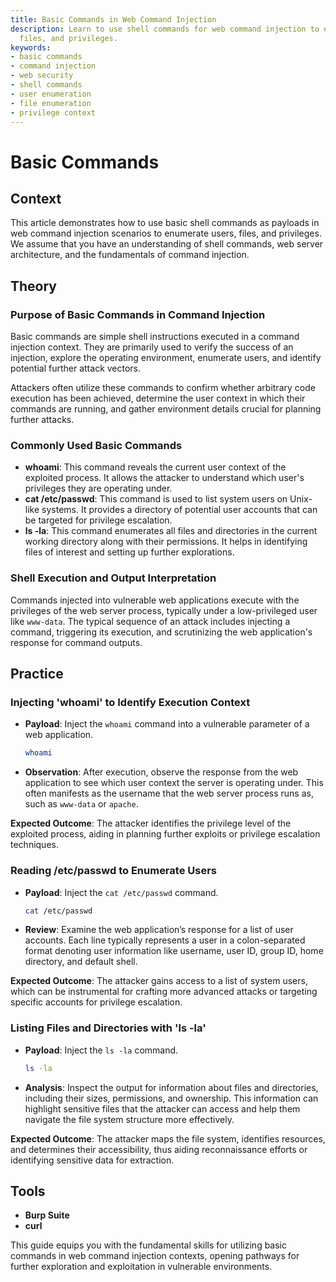 ```yaml
---
title: Basic Commands in Web Command Injection
description: Learn to use shell commands for web command injection to enumerate users,
  files, and privileges.
keywords:
- basic commands
- command injection
- web security
- shell commands
- user enumeration
- file enumeration
- privilege context
---
```


# Basic Commands

## Context

This article demonstrates how to use basic shell commands as payloads in web command injection scenarios to enumerate users, files, and privileges. We assume that you have an understanding of shell commands, web server architecture, and the fundamentals of command injection.

## Theory

### Purpose of Basic Commands in Command Injection

Basic commands are simple shell instructions executed in a command injection context. They are primarily used to verify the success of an injection, explore the operating environment, enumerate users, and identify potential further attack vectors.

Attackers often utilize these commands to confirm whether arbitrary code execution has been achieved, determine the user context in which their commands are running, and gather environment details crucial for planning further attacks.

### Commonly Used Basic Commands

- **whoami**: This command reveals the current user context of the exploited process. It allows the attacker to understand which user's privileges they are operating under.
- **cat /etc/passwd**: This command is used to list system users on Unix-like systems. It provides a directory of potential user accounts that can be targeted for privilege escalation.
- **ls -la**: This command enumerates all files and directories in the current working directory along with their permissions. It helps in identifying files of interest and setting up further explorations.

### Shell Execution and Output Interpretation

Commands injected into vulnerable web applications execute with the privileges of the web server process, typically under a low-privileged user like `www-data`. The typical sequence of an attack includes injecting a command, triggering its execution, and scrutinizing the web application's response for command outputs.

## Practice

### Injecting 'whoami' to Identify Execution Context

- **Payload**: Inject the `whoami` command into a vulnerable parameter of a web application.
  ```bash
  whoami
  ```
- **Observation**: After execution, observe the response from the web application to see which user context the server is operating under. This often manifests as the username that the web server process runs as, such as `www-data` or `apache`.

**Expected Outcome**: The attacker identifies the privilege level of the exploited process, aiding in planning further exploits or privilege escalation techniques.

### Reading /etc/passwd to Enumerate Users

- **Payload**: Inject the `cat /etc/passwd` command.
  ```bash
  cat /etc/passwd
  ```
- **Review**: Examine the web application’s response for a list of user accounts. Each line typically represents a user in a colon-separated format denoting user information like username, user ID, group ID, home directory, and default shell.

**Expected Outcome**: The attacker gains access to a list of system users, which can be instrumental for crafting more advanced attacks or targeting specific accounts for privilege escalation.

### Listing Files and Directories with 'ls -la'

- **Payload**: Inject the `ls -la` command.
  ```bash
  ls -la
  ```
- **Analysis**: Inspect the output for information about files and directories, including their sizes, permissions, and ownership. This information can highlight sensitive files that the attacker can access and help them navigate the file system structure more effectively.

**Expected Outcome**: The attacker maps the file system, identifies resources, and determines their accessibility, thus aiding reconnaissance efforts or identifying sensitive data for extraction.

## Tools

- **Burp Suite**
- **curl** 

This guide equips you with the fundamental skills for utilizing basic commands in web command injection contexts, opening pathways for further exploration and exploitation in vulnerable environments.